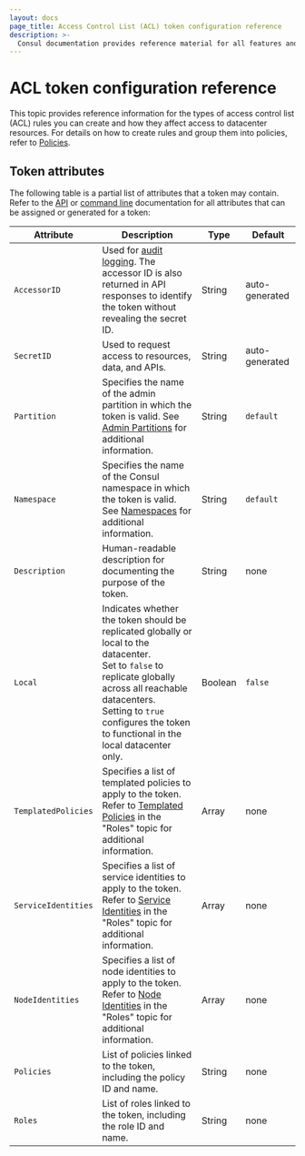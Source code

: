 ```yaml
---
layout: docs
page_title: Access Control List (ACL) token configuration reference
description: >-
  Consul documentation provides reference material for all features and options available in Consul.
---
```


# ACL token configuration reference

This topic provides reference information for the types of access control list (ACL) rules you can create and how they affect access to datacenter resources. For details on how to create rules and group them into policies, refer to [Policies](/consul/docs/secure-consul/acl/policies).

## Token attributes

The following table is a partial list of attributes that a token may contain.
Refer to the [API](/consul/api-docs/acl/tokens) or [command line](/consul/commands/acl/token) documentation for all attributes that can be assigned or generated for a token:

| Attribute           | Description                                                                                                                                                                                                                                                | Type      | Default        |
| ------------------- | ---------------------------------------------------------------------------------------------------------------------------------------------------------------------------------------------------------------------------------------------------------- | --------- | -------------- |
| `AccessorID`        | Used for [audit logging](/consul/docs/enterprise/audit-logging). The accessor ID is also returned in API responses to identify the token without revealing the secret ID.                                                                                  | String    | auto-generated |
| `SecretID`          | Used to request access to resources, data, and APIs.                                                                                                                                                                                                       | String    | auto-generated |
| `Partition`         | <EnterpriseAlert inline/> Specifies the name of the admin partition in which the token is valid. See [Admin Partitions](/consul/docs/enterprise/admin-partitions) for additional information.                                                              | String    | `default`      |
| `Namespace`         | <EnterpriseAlert inline/> Specifies the name of the Consul namespace in which the token is valid. See [Namespaces](/consul/docs/enterprise/namespaces) for additional information.                                                                         | String    | `default`      |
| `Description`       | Human-readable description for documenting the purpose of the token.                                                                                                                                                                                       | String    | none           |
| `Local`             | Indicates whether the token should be replicated globally or local to the datacenter. <br/> Set to `false` to replicate globally across all reachable datacenters. <br/>Setting to `true` configures the token to functional in the local datacenter only. | Boolean   | `false`        |
| `TemplatedPolicies` | Specifies a list of templated policies to apply to the token. Refer to [Templated Policies](/consul/docs/reference/acl/rule#templated-policies) in the "Roles" topic for additional information.                                                            | Array     | none          |
| `ServiceIdentities` | Specifies a list of service identities to apply to the token. Refer to [Service Identities](/consul/docs/reference/acl/rule#service-identities) in the "Roles" topic for additional information.                                                            | Array     | none           |
| `NodeIdentities`    | Specifies a list of node identities to apply to the token. Refer to [Node Identities](/consul/docs/reference/acl/rule#node-identities) in the "Roles" topic for additional information.                                                                     | Array     | none           |
| `Policies`          | List of policies linked to the token, including the policy ID and name.                                                                                                                                                                                    | String    | none           |
| `Roles`             | List of roles linked to the token, including the role ID and name.                                                                                                                                                                                         | String    | none           |